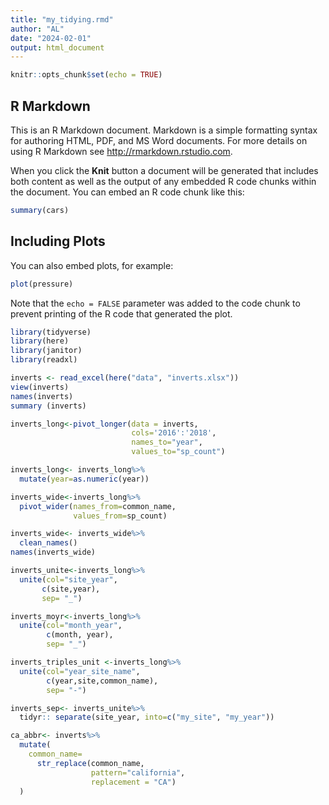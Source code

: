 ```yaml
---
title: "my_tidying.rmd"
author: "AL"
date: "2024-02-01"
output: html_document
---
```


```r
knitr::opts_chunk$set(echo = TRUE)
```

## R Markdown

This is an R Markdown document. Markdown is a simple formatting syntax for authoring HTML, PDF, and MS Word documents. For more details on using R Markdown see <http://rmarkdown.rstudio.com>.

When you click the **Knit** button a document will be generated that includes both content as well as the output of any embedded R code chunks within the document. You can embed an R code chunk like this:

```r
summary(cars)
```

## Including Plots

You can also embed plots, for example:

```r
plot(pressure)
```

Note that the `echo = FALSE` parameter was added to the code chunk to prevent printing of the R code that generated the plot.

```r
library(tidyverse)
library(here)
library(janitor)
library(readxl)
```

```r
inverts <- read_excel(here("data", "inverts.xlsx"))
view(inverts)
names(inverts)
summary (inverts)
```

```r
inverts_long<-pivot_longer(data = inverts,
                           cols='2016':'2018',
                           names_to="year",
                           values_to="sp_count")
```

```r
inverts_long<- inverts_long%>%
  mutate(year=as.numeric(year))
```

```r
inverts_wide<-inverts_long%>%
  pivot_wider(names_from=common_name,
              values_from=sp_count)
```

```r
inverts_wide<- inverts_wide%>%
  clean_names()
names(inverts_wide)
```

```r
inverts_unite<-inverts_long%>%
  unite(col="site_year",
       c(site,year),
       sep= "_")
```

```r
inverts_moyr<-inverts_long%>%
  unite(col="month_year",
        c(month, year),
        sep= "_")
```

```r
inverts_triples_unit <-inverts_long%>%
  unite(col="year_site_name",
        c(year,site,common_name),
        sep= "-")
```

```r
inverts_sep<- inverts_unite%>%
  tidyr:: separate(site_year, into=c("my_site", "my_year"))
```

```r
ca_abbr<- inverts%>%
  mutate(
    common_name=
      str_replace(common_name,
                  pattern="california",
                  replacement = "CA")
  )
```

